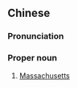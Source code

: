 {{also|马萨诸塞}}
==Chinese==
{{zh-forms|s=马萨诸塞}}

===Pronunciation===
{{zh-pron
|m=mǎsàzhūsài
|c=maa5 saat3 zyu1 coi3
|cat=pn
}}

===Proper noun===
{{zh-proper noun}}

# [[Massachusetts]]